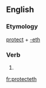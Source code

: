 ==English==

===Etymology===
[[protect]] + [[-eth]]

===Verb===
{{head|en|verb form}}

# {{en-archaic third-person singular of|protect}}

[[fr:protecteth]]